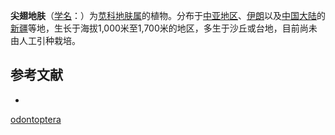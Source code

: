 {{Speciesbox
| name = 尖翅地肤
| status = 
| status_system = 
| image =
| genus = Kochia
| species = odontoptera
| authority = Schrenk
}}

'''尖翅地肤'''（[[学名|学名]]：{{lang|la|''Kochia odontoptera''}}）为[[苋科|苋科]][[地肤属|地肤属]]的植物。分布于[[中亚地区|中亚地区]]、[[伊朗|伊朗]]以及[[中国大陆|中国大陆]]的[[新疆|新疆]]等地，生长于海拔1,000米至1,700米的地区，多生于沙丘或台地，目前尚未由人工引种栽培。

== 参考文献 ==
<div class="references-small">
* {{cite web| url =http://www.bioinfo.cn/db05/KmzwSpecies.php?action=view&id=3106| title =尖翅地肤| work =《中国高等植物数据库全库》| publisher =中国科学院微生物研究所| author =昆明植物研究所| accessdate =2009-02-23| deadurl =yes| archiveurl =https://web.archive.org/web/20160305024106/http://www.bioinfo.cn/db05/KmzwSpecies.php?action=view&id=3106| archivedate =2016-03-05}}
</div>
{{Taxonbar|from=Q15587907}}

{{DEFAULTSORT:Bassia odontoptera}}
[[Category:雾冰藜属|odontoptera]]


{{Amaranthaceae-stub}}